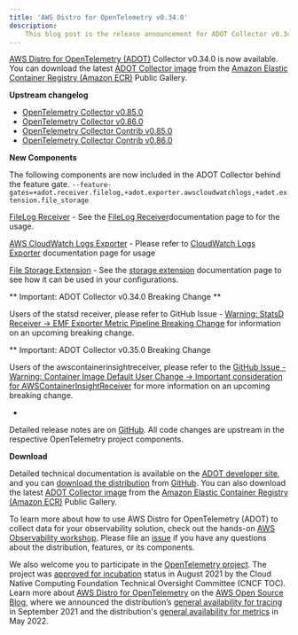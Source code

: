 ```yaml
---
title: 'AWS Distro for OpenTelemetry v0.34.0'
description:
    This blog post is the release announcement for ADOT Collector v0.34.0
---
```



<SectionSeparator />

[AWS Distro for OpenTelemetry (ADOT)](https://aws-otel.github.io/) Collector v0.34.0 is now available.
You can download the latest [ADOT Collector image](https://gallery.ecr.aws/aws-observability/aws-otel-collector) from the
[Amazon Elastic Container Registry (Amazon ECR)](https://aws.amazon.com/ecr/) Public Gallery.

<SectionSeparator />

**Upstream changelog**

* [OpenTelemetry Collector v0.85.0](https://github.com/open-telemetry/opentelemetry-collector/releases/tag/v0.85.0)
* [OpenTelemetry Collector v0.86.0](https://github.com/open-telemetry/opentelemetry-collector/releases/tag/v0.86.0)
* [OpenTelemetry Collector Contrib v0.85.0](https://github.com/open-telemetry/opentelemetry-collector-contrib/releases/tag/v0.85.0)
* [OpenTelemetry Collector Contrib v0.86.0](https://github.com/open-telemetry/opentelemetry-collector-contrib/releases/tag/v0.86.0)

**New Components**

The following components are now included in the ADOT Collector behind the feature gate. `--feature-gates=+adot.receiver.filelog,+adot.exporter.awscloudwatchlogs,+adot.extension.file_storage`

[FileLog Receiver](https://github.com/open-telemetry/opentelemetry-collector-contrib/tree/main/receiver/filelogreceiver) -
See the [FileLog Receiver](https://github.com/open-telemetry/opentelemetry-collector-contrib/tree/main/receiver/filelogreceiver#filelog-receiver)documentation page to for the usage.

[AWS CloudWatch Logs Exporter](https://github.com/open-telemetry/opentelemetry-collector-contrib/tree/main/exporter/awscloudwatchlogsexporter) -
Please refer to [CloudWatch Logs Exporter](https://github.com/open-telemetry/opentelemetry-collector-contrib/tree/main/exporter/awscloudwatchlogsexporter#aws-cloudwatch-logs-exporter) documentation page for usage

[File Storage Extension](https://github.com/open-telemetry/opentelemetry-collector-contrib/tree/main/extension/storage/filestorage) -
See the [storage extension](https://github.com/open-telemetry/opentelemetry-collector-contrib/tree/main/extension/storage/filestorage#file-storage) documentation page to see how it can be used in your
configurations.

** Important: ADOT Collector v0.34.0 Breaking Change **

Users of the statsd receiver, please refer to GitHub Issue - [Warning: StatsD Receiver → EMF Exporter 
Metric Pipeline Breaking Change](https://github.com/aws-observability/aws-otel-collector/issues/2249) for information on an upcoming breaking change.

** Important: ADOT Collector v0.35.0 Breaking Change

Users of the awscontainerinsightreceiver, please refer to the [GitHub Issue - Warning: Container Image Default User Change → Important
consideration for AWSContainerInsightReceiver](https://github.com/aws-observability/aws-otel-collector/issues/2317) for more information on an upcoming breaking change.

- 

Detailed release notes are on [GitHub](https://github.com/aws-observability/aws-otel-collector/releases).
All code changes are upstream in the respective OpenTelemetry project components.

**Download**

Detailed technical documentation is available on the [ADOT developer site](https://aws-otel.github.io/),
and you can [download the distribution](https://aws-otel.github.io/download) from
[GitHub](https://github.com/aws-observability/aws-otel-collector/releases/tag/v0.34.0).
You can also download the latest [ADOT Collector image](https://gallery.ecr.aws/aws-observability/aws-otel-collector)
from the [Amazon Elastic Container Registry (Amazon ECR)](https://aws.amazon.com/ecr/) Public Gallery.

To learn more about how to use AWS Distro for OpenTelemetry (ADOT) to collect data for your observability solution,
check out the hands-on [AWS Observability workshop](https://observability.workshop.aws/en/adot.html).
Please file an [issue](https://github.com/aws-observability/aws-otel-community/issues) if you have any
questions about the distribution, features, or its components.

We also welcome you to participate in the [OpenTelemetry project](https://github.com/open-telemetry).
The project was [approved for incubation](https://www.cncf.io/blog/2021/08/26/opentelemetry-becomes-a-cncf-incubating-project/) status
in August 2021 by the Cloud Native Computing Foundation Technical Oversight Committee (CNCF TOC). Learn more about
[AWS Distro for OpenTelemetry](https://aws.amazon.com/blogs/opensource/category/management-tools/aws-distro-for-opentelemetry/) on the
[AWS Open Source Blog](https://aws.amazon.com/blogs/opensource/category/management-tools/aws-distro-for-opentelemetry/), where we announced
the distribution’s [general availability for tracing](https://aws.amazon.com/blogs/opensource/aws-distro-for-opentelemetry-is-now-ga-for-tracing/) in September 2021
and the distribution's [general availability for metrics](https://aws.amazon.com/blogs/opensource/aws-distro-for-opentelemetry-is-now-generally-available-for-metrics/) in May 2022.
